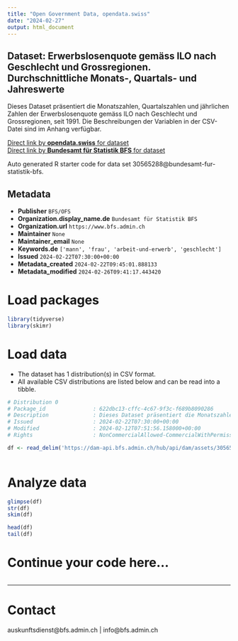 ```yaml
---
title: "Open Government Data, opendata.swiss"
date: "2024-02-27"
output: html_document
---
```


## Dataset: Erwerbslosenquote gemäss ILO nach Geschlecht und Grossregionen. Durchschnittliche Monats-, Quartals- und Jahreswerte

Dieses Dataset präsentiert die Monatszahlen, Quartalszahlen und jährlichen Zahlen der Erwerbslosenquote gemäss ILO nach Geschlecht und Grossregionen, seit 1991. Die Beschreibungen der Variablen in der CSV-Datei sind im Anhang verfügbar.

[Direct link by **opendata.swiss** for dataset](https://opendata.swiss/de/dataset/erwerbslosenquote-gemass-ilo-nach-geschlecht-und-grossregionen-durchschnittliche-monats-quartal12)<br>
[Direct link by **Bundesamt für Statistik BFS** for dataset](https://www.bfs.admin.ch/asset/de/ts-x-03.03.01.04)

Auto generated R starter code for data set 30565288@bundesamt-fur-statistik-bfs.

## Metadata

- **Publisher** `BFS/OFS`
- **Organization.display_name.de** `Bundesamt für Statistik BFS`
- **Organization.url** `https://www.bfs.admin.ch`
- **Maintainer** `None`
- **Maintainer_email** `None`
- **Keywords.de** `['mann', 'frau', 'arbeit-und-erwerb', 'geschlecht']`
- **Issued** `2024-02-22T07:30:00+00:00`
- **Metadata_created** `2024-02-22T09:45:01.888133`
- **Metadata_modified** `2024-02-26T09:41:17.443420`


# Load packages

```r

library(tidyverse)
library(skimr)

```

# Load data

-   The dataset has 1 distribution(s) in CSV format.
-   All available CSV distributions are listed below and can be read into a tibble.

```r

# Distribution 0
# Package_id               : 622dbc13-cffc-4c67-9f3c-f689b8090286
# Description              : Dieses Dataset präsentiert die Monatszahlen, Quartalszahlen und jährlichen Zahlen der Erwerbslosenquote gemäss ILO nach Geschlecht und Grossregionen, seit 1991. Die Beschreibungen der Variablen in der CSV-Datei sind im Anhang verfügbar.
# Issued                   : 2024-02-22T07:30:00+00:00
# Modified                 : 2024-02-12T07:51:56.158000+00:00
# Rights                   : NonCommercialAllowed-CommercialWithPermission-ReferenceRequired

df <- read_delim('https://dam-api.bfs.admin.ch/hub/api/dam/assets/30565297/master')



```

# Analyze data

```r

glimpse(df)
str(df)
skim(df)

head(df)
tail(df)

```

# Continue your code here...

```r

```

------------------------------------------------------------------------

# Contact

auskunftsdienst@bfs.admin.ch | info@bfs.admin.ch
